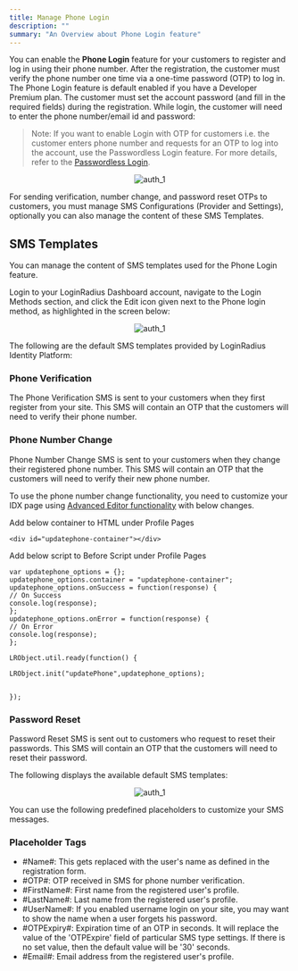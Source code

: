 ```yaml
---
title: Manage Phone Login
description: ""
summary: "An Overview about Phone Login feature"
---
```


You can enable the **Phone Login** feature for your customers to register and log in using their phone number. After the registration, the customer must verify the phone number one time via a one-time password (OTP) to log in. The Phone Login feature is default enabled if you have a Developer Premium plan. The customer must set the account password (and fill in the required fields) during the registration. While login, the customer will need to enter the phone number/email id and password:

> Note: If you want to enable Login with OTP for customers i.e. the customer enters phone number and requests for an OTP to log into the account, use the Passwordless Login feature. For more details, refer to the [Passwordless Login](/howto/passwordless-login).


<div style="text-align:center">
  <img src="../assets/loginscreen.png" alt="auth_1" /> 
</div>

For sending verification, number change, and password reset OTPs to customers, you must manage SMS Configurations (Provider and Settings), optionally you can also manage the content of these SMS Templates.

## SMS Templates

You can manage the content of SMS templates used for the Phone Login feature. 

Login to your LoginRadius Dashboard account, navigate to the Login Methods section, and click the Edit icon given next to the Phone login method, as highlighted in the screen below:

<div style="text-align:center">
  <img src="../assets/phonelogin.png" alt="auth_1" /> 
</div>

The following are the default SMS templates provided by LoginRadius Identity Platform:


### Phone Verification
The Phone Verification SMS is sent to your customers when they first register from your site. This SMS will contain an OTP that the customers will need to verify their phone number.

### Phone Number Change
Phone Number Change SMS is sent to your customers when they change their registered phone number. This SMS will contain an OTP that the customers will need to verify their new phone number.

To use the phone number change functionality, you need to customize your IDX page using [Advanced Editor functionality](/howto/advanced-editor) with below changes. 

Add below container to HTML under Profile Pages

```
<div id="updatephone-container"></div>
```

Add below script to Before Script under Profile Pages

```
var updatephone_options = {};
updatephone_options.container = "updatephone-container";
updatephone_options.onSuccess = function(response) {
// On Success
console.log(response);
};
updatephone_options.onError = function(response) {
// On Error
console.log(response);
};

LRObject.util.ready(function() {

LRObject.init("updatePhone",updatephone_options);


});

```

### Password Reset
Password Reset SMS is sent out to customers who request to reset their passwords. This SMS will contain an OTP that the customers will need to reset their password.

The following displays the available default SMS templates:

<div style="text-align:center">
  <img src="../assets/template.png" alt="auth_1" /> 
</div>


You can use the following predefined placeholders to customize your SMS messages.

### Placeholder Tags
- #Name#: This gets replaced with the user's name as defined in the registration form.
- #OTP#: OTP received in SMS for phone number verification.
- #FirstName#: First name from the registered user's profile.
- #LastName#: Last name from the registered user's profile.
- #UserName#: If you enabled username login on your site, you may want to show the name when a user forgets his password.
- #OTPExpiry#: Expiration time of an OTP in seconds. It will replace the value of the 'OTPExpire' field of particular SMS type settings. If there is no set value, then the default value will be '30' seconds.
- #Email#: Email address from the registered user's profile.